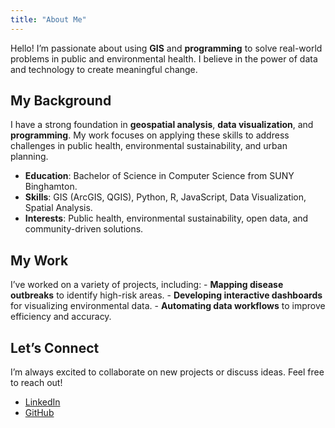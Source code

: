 ```yaml
---
title: "About Me"
---
```


Hello! I’m passionate about using **GIS** and **programming** to solve real-world problems in public and environmental health. I believe in the power of data and technology to create meaningful change.

## My Background

I have a strong foundation in **geospatial analysis**, **data visualization**, and **programming**. My work focuses on applying these skills to address challenges in public health, environmental sustainability, and urban planning.

- **Education**: Bachelor of Science in Computer Science from SUNY Binghamton.
- **Skills**: GIS (ArcGIS, QGIS), Python, R, JavaScript, Data Visualization, Spatial Analysis.
- **Interests**: Public health, environmental sustainability, open data, and community-driven solutions.

## My Work

I’ve worked on a variety of projects, including:
- **Mapping disease outbreaks** to identify high-risk areas.
- **Developing interactive dashboards** for visualizing environmental data.
- **Automating data workflows** to improve efficiency and accuracy.

## Let’s Connect

I’m always excited to collaborate on new projects or discuss ideas. Feel free to reach out!

- [LinkedIn](https://linkedin.com/in/yourprofile)
- [GitHub](https://github.com/yourprofile)
